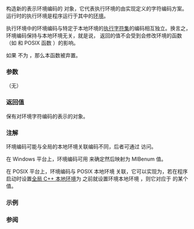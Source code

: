 {{cpp/text/text_encoding/title|environment}}
{{cpp/text/text_encoding/navbar}}
{{ddcl|since=c++26|
static text_encoding environment();
}}

构造新的表示环境编码的 {{tt|text_encoding}} 对象，它代表执行环境的由实现定义的字符编码方案。运行时的执行环境是程序运行于其中的[[cpp/language/main_function|环境]]。

执行环境中的环境编码与特定于本地环境的[[cpp/language/charset#执行字符集|执行字符集]]的编码相互独立。换言之，环境编码保持与本地环境无关，就是说，{{c|environment()}} 返回的值不会受到会修改环境的函数（如 {{lc|std::setlocale}} 和 POSIX 函数 [https://pubs.opengroup.org/onlinepubs/9699919799/functions/setenv.html {{tt|setenv()}}]）的影响。

如果 {{c|CHAR_BIT}} 不为 {{c|8}}，那么本函数被弃置。

===参数===
（无）

===返回值===
保有对环境字符编码的表示的对象。

===注解===
环境编码可能与全局的本地环境关联编码不同，后者可通过 {{c|std::locale().encoding()}} 访问。

在 Windows 平台上，环境编码可用 [https://learn.microsoft.com/en-us/windows/win32/api/winnls/nf-winnls-getacp {{tt|GetACP()}}] 来确定然后映射为 MIBenum 值。

在 POSIX 平台上，环境编码与 POSIX 本地环境 {{c|""}} 关联，它可以实现为，若在程序启动时设置[[cpp/locale/locale/global|全局 C++ 本地环境]]为 {{c|"C"}} 之前就设置环境本地环境 {{c|""}}，则它对应于 [https://pubs.opengroup.org/onlinepubs/9699919799/functions/nl_langinfo.html {{tt|nl_langinfo_l()}}] 的某个值。

===示例===
{{example}}

===参阅===
{{dsc begin}}
{{dsc inc|cpp/locale/locale/dsc encoding}}
{{dsc end}}

{{langlinks|en|es|ja|ru}}
